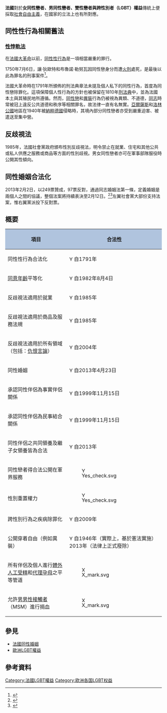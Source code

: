 {{Infobox LGBT rights
| location_header = 法國
| image = EU-France.svg
| caption = {{map_caption |location_color=深綠色 |country='''[[法國本土|法國本土]]''' |region=歐洲 |region_color=深灰色 |subregion = 歐盟 |subregion_color=淺綠色 |legend=EU-France.svg}}
| legal_status = 合法（自1791年）<br/>同意年齡於1982年平等化
| gender_identity_expression = 允許變性者更改法律性別
| recognition_of_relationships = [[法國民事結合|法國民事結合]]（自1999年）<br/>[[法國同性婚姻|同性婚姻]]（自2013年）
| adoption     =
| military     = 允許男女同性戀者服役時公開性向
| discrimination_protections = 保障性傾向（[[#反歧視法|見下方]]）
}}
'''法國'''對於'''女同性戀者、男同性戀者、雙性戀者與跨性別者（LGBT）權益'''傳統上便採取[[社會自由主義|社會自由主義]]，在國家的立法上也有所對應。

== 同性性行為相關舊法 ==
=== [[性悖軌法|性悖軌法]] ===
在[[法國大革命|法國大革命]]以前，[[同性性行為|同性性行為]]是一項相當嚴重的罪行。

1750年7月6日，讓·狄歐特和布魯諾·勒努瓦因同性戀身分而遭[[火刑|火刑]]處死，是最後以此為罪名的刑事案件<ref>{{cite web |url=http://www.devoiretmemoire.org/memoire/histoire_homosexualite/index.html |title=l'histoire chronologique de l'homosexualité en France |date=2011-06-21 |accessdate=2012-01-25 |language=fr |archive-date=2017-10-11 |archive-url=https://web.archive.org/web/20171011035226/http://www.devoiretmemoire.org/memoire/histoire_homosexualite/index.html |dead-url=yes }}</ref>。

法國大革命時在1791年所頒佈的刑法典章法未提及個人私下的同性行為，首度為同性戀除罪化。這項保障個人性行為的方針也被保留在1810年[[刑法典|刑法典]]中，並為法國本土與其殖民地所遵循。然而，[[同性戀|同性戀]]和[[異裝|異裝]]行為仍被視為異類、不道德，[[LGBT|同志]]時常被冠上違反公共道德和秩序等相關罪名，故法律一直有名無實。[[亞爾薩斯|亞爾薩斯]]和[[洛林公国|洛林公國]]地區在1940年被[[納粹德國|納粹德國]]侵略時，其境內部分同性戀者亦受到嚴重迫害、被遣送至集中營。

== 反歧視法 ==
1985年，法國社會黨政府頒布性別反歧視法，明令禁止在就業、住宅和其他公共或私人供應之服務或商品等方面的性別歧視。男女同性戀者亦可在軍事部隊服役時公開其性傾向。

== 同性婚姻合法化 ==
{{see also|法國同性婚姻}}
2013年2月2日，以249票贊成，97票反對，通過同志婚姻法第一條，定義婚姻是兩個人之間的協議，整個法案將持續表決至2月12日。<ref>{{Cite web |url=http://rt.com/news/gay-marriage-france-law-310/ |title=存档副本 |access-date=2013-02-03 |archive-date=2020-11-12 |archive-url=https://web.archive.org/web/20201112023824/https://www.rt.com/news/gay-marriage-france-law-310/ |dead-url=no }}</ref><ref>{{cite web |url=http://www.queerty.com/unpopular-french-president-nicolas-sarkozy-desperately-woos-gay-rights-20120330/ |title=Unpopular French President Nicolas Sarkozy Desperately Woos Les Gais |publisher=Queerty.com |accessdate=6 May 2012 |archive-date=2016-01-07 |archive-url=https://web.archive.org/web/20160107140150/http://www.queerty.com/unpopular-french-president-nicolas-sarkozy-desperately-woos-gay-rights-20120330 |dead-url=no }}</ref>左翼社會黨大部份支持法案，惟右翼黨派投下反對票。

== 概要 ==
{| class="wikitable" border="1" cellpadding="5" style="font-size: 90%;"
! style="background: #B0C4DE;"| 項目
! style="background: #B0C4DE;"| 合法性
|-
| 同性性行為合法化
| [[Image:Yes_check.svg|15px]]自1791年
|-
|[[同意年龄|同意年齡]]平等化
| [[Image:Yes_check.svg|15px]]自1982年8月4日
|-
| 反歧視法適用於就業
| [[Image:Yes_check.svg|15px]]自1985年
|-
| 反歧視法適用於商品及服務法規
| [[Image:Yes_check.svg|15px]]自1985年
|-
| 反歧視法適用於所有領域（包括：[[仇恨言論|仇恨言論]]）
| [[Image:Yes_check.svg|15px]]自2004年
|-
| 同性婚姻
| [[Image:Yes_check.svg|15px]]自2013年4月23日
|-
| 承認同性伴侶為事實伴侶關係
| [[Image:Yes_check.svg|15px]]自1999年11月15日
|-
| 承認同性伴侶為民事結合關係
| [[Image:Yes_check.svg|15px]]自1999年11月15日
|-
| 同性伴侶之共同領養及繼子女領養皆為合法
| [[Image:Yes_check.svg|15px]]自2013年
|-
| 同性戀者得合法公開在軍界服務
| [[Image:Yes_check.svg|15px]] 
|-
| 性別重置權力
| [[Image:Yes_check.svg|15px]] 
|-
| 跨性別行為之疾病除罪化
| [[Image:Yes_check.svg|15px]]自2009年
|-
| 公開穿着自由（例如異裝）
| [[Image:Yes_check.svg|15px]]自1946年（實際上，基於憲法實施）2013年（法律上正式廢除）
|-
| 所有伴侶及個人進行[[體外人工受精|體外人工受精]]和[[代理孕母|代理孕母]]之平等管道
| [[Image:X_mark.svg|15px]] 
|-
| 允許[[男男性行为者|男男性接觸者]]（MSM）進行捐血
| [[Image:X_mark.svg|15px]] 
|}

== 參見 ==
{{portal box|LGBT|法國}}
*[[法國同性婚姻|法國同性婚姻]]
*[[歐洲LGBT權益|歐洲LGBT權益]]

== 參考資料 ==
{{commons category|LGBT in France}}
{{reflist}}

{{法国专题导航}}
{{欧洲LGBT权利}}
[[Category:法國LGBT權益|Category:法國LGBT權益]]
[[Category:欧洲各国LGBT权益|Category:欧洲各国LGBT权益]]